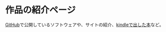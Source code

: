 # 作品の紹介ページ

[GitHub](https://github.com/kyukyunyorituryo)で公開しているソフトウェアや、サイトの紹介、[kindleで出した本](https://www.amazon.co.jp/-/e/B07Q2TZFCN)など。